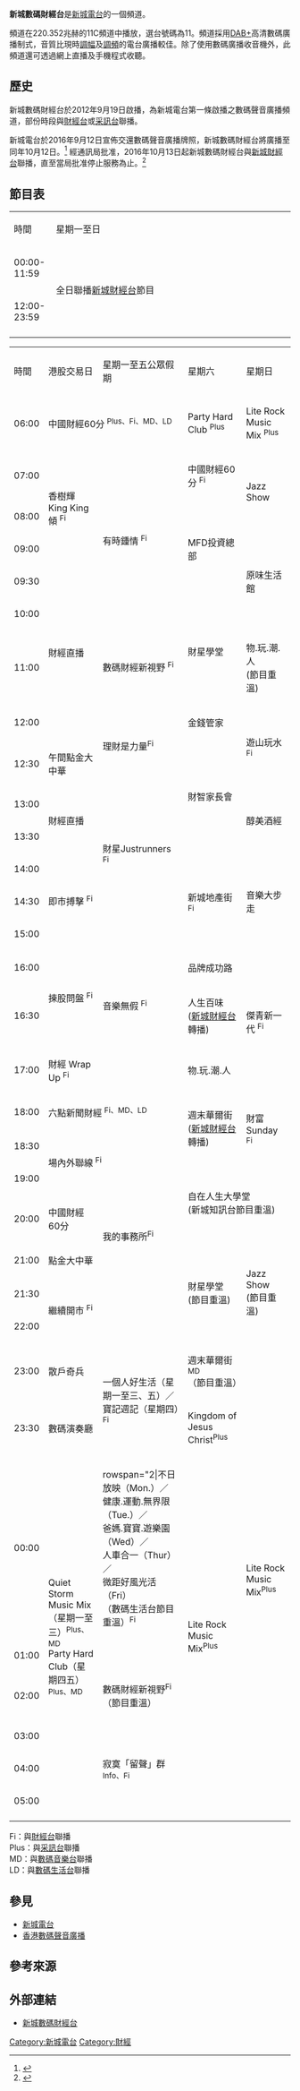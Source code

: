 {{not|新城財經台}}
{{广播电台
| 電臺名稱        = 新城數碼財經台
| 英文名稱        = Metro Finance Digital
| 原文名称        = 
| 電臺圖片檔案    = 
| 電臺圖片尺寸    = 250px
| 電臺圖片名稱    = 新城數碼財經台
| 通称            = 
| 缩写            = 
| 所屬國家        = 
| 所屬國家或地區  = {{HK}}
| 總部所在        = {{HK}}[[九龍|九龍]][[黃埔花園|黃埔花園]]第六期黃埔號地庫二層
| 播放地區        = {{HK}}
| 開播日期        = 2012年9月19日
| 停播日期        = 2016年10月12日
| 電臺呼號        = 
| 类型            = 投資教育、[[財經|財經]]資訊節目
| 宗教            = 
| 主要语言        = 
| 使用频段        = 
| 電臺口號        = 
| 隶属            = 新城電台
| 擁有者          = 
| 持股者          =
| 董事长          =  
| 前電臺名稱      = 
| 被取代名稱      = 
| 前頻道呼號      = 
| 被取代呼號      = 
| 集團同類頻道    = [[新城知訊台|新城知訊台]]、[[新城財經台|新城財經台]]、[[新城采訊台|新城采訊台]]、[[新城數碼音樂台|新城數碼音樂台]]
| 重播服務電臺    = 
| 電臺官方網站    = [http://www.metroradio.com.hk/MFD/ 新城數碼財經台]
| 備註            = 
| 無線廣播收聽地區01= [[香港數碼聲音廣播|香港數碼聲音廣播]]
| 無線廣播頻道數01= 11
| 數位電視供應商01= 
| 數位電視頻道數01= 
| 衛星電視供應商01= 
| 衛星電視頻道數01= 
| 有線電視供應商01= 
| 有線電視頻道數01= 
| 收听时间01= 
| 收听频率01= 
| 衛星廣播供應商01= 
| 衛星廣播頻道數01= 
| 線上收聽網站01  = 新城數碼財經台
| 線上收聽網址01  = [http://www.metroradio.com.hk/Live/LivePlayer/MFD.html 網上直播]
}}

'''新城數碼財經台'''是[[新城電台|新城電台]]的一個頻道。

頻道在220.352兆赫的11C頻道中播放，選台號碼為11。頻道採用[[DAB+|DAB+]]高清數碼廣播制式，音質比現時[[調幅|調幅]]及[[調頻|調頻]]的電台廣播較佳。除了使用數碼廣播收音機外，此頻道還可透過網上直播及手機程式收聽。

==歷史==

新城數碼財經台於2012年9月19日啟播，為新城電台第一條啟播之數碼聲音廣播頻道，部份時段與[[新城財經台|財經台]]或[[新城采訊台|采訊台]]聯播。

新城電台於2016年9月12日宣佈交還數碼聲音廣播牌照，新城數碼財經台將廣播至同年10月12日。<ref>{{cite news |title= 【繼DBC之後】新城電台宣佈交還數碼聲音廣播牌照 |url= http://hk.apple.nextmedia.com/enews/realtime/20160912/55635127 |newspaper= 蘋果日報 |date= 2016-09-12 |accessdate= 2016-09-21 |archive-date= 2017-03-05 |archive-url= https://web.archive.org/web/20170305005929/http://hk.apple.nextmedia.com/enews/realtime/20160912/55635127 |dead-url= no }}</ref>
經通訊局批准，2016年10月13日起新城數碼財經台與[[新城財經台|新城財經台]]聯播，直至當局批准停止服務為止。<ref>{{Cite web |url=http://www.coms-auth.hk/tc/media_focus/press_releases/index_id_1301.html |title=通訊事務管理局新聞公報（八月及九月） |accessdate=2016-09-28 |archive-date=2016-10-02 |archive-url=https://web.archive.org/web/20161002031931/http://www.coms-auth.hk/tc/media_focus/press_releases/index_id_1301.html |dead-url=no }}</ref>

==節目表==
{{Note24hUTC+8}}{{動態列表}}

{{HideH|2016年10月13日至停播前}}
{| class="wikitable" style="text-align:center; width:100%;"
|- style="background:cornflowerblue; color:white" align="center"
|width="15%"|時間
|width="85%"|星期一至日
|- 
|00:00-11:59
|rowspan="2"|全日聯播[[新城財經台|新城財經台]]節目
|-
|12:00-23:59
|-
|}
{{HideF}}
{{HideH|2016年10月12日及之前}}
{| class="wikitable" style="text-align:center; width:100%;"
|- style="background:cornflowerblue; color:white" align="center"
|時間
|港股交易日
|星期一至五公眾假期
|星期六
|星期日
|-
|06:00
|colspan="2"|中國財經60分 <sup>Plus、Fi、MD、LD</sup>
|Party Hard Club <sup>Plus</sup>
|Lite Rock Music Mix <sup>Plus</sup>
|-
|07:00
|rowspan="3"|香樹輝King King傾 <sup>Fi</sup>
|rowspan="5"|有時鍾情 <sup>Fi</sup>
|中國財經60分 <sup>Fi</sup>
|rowspan="2"|Jazz Show 
|-
|08:00
|rowspan="3"|MFD投資總部
|-
|09:00
|rowspan="3"|原味生活館 
|-
|09:30
|rowspan="4"|財經直播
|-
|10:00
|rowspan="2"|財星學堂
|-
|11:00
|數碼財經新視野 <sup>Fi</sup>
|物.玩.潮.人<br>(節目重溫)
|-
|12:00
|rowspan="2"|理財是力量<sup>Fi</sup>
|金錢管家
|rowspan="2"|遊山玩水 <sup>Fi</sup>
|-
|12:30
|午間點金大中華
|rowspan="3"|財智家長會 
|-
|13:00
|rowspan="2"|財經直播 
|rowspan="4"|財星Justrunners <sup>Fi</sup>
|rowspan="2"|醇美酒經 
|-
|13:30
|-
|14:00
|rowspan="3"|即市搏擊 <sup>Fi</sup>
|rowspan="3"|新城地產街 <sup>Fi</sup>
|rowspan="3"|音樂大步走 
|-
|14:30
|-
|15:00
|rowspan="4"|音樂無假 <sup>Fi</sup>
|-
|16:00
|rowspan="2"|揀股問盤 <sup>Fi</sup>
|品牌成功路 
|rowspan="3"|傑青新一代 <sup>Fi</sup>
|-
|16:30
|人生百味<br>([[新城財經台|新城財經台]]轉播) 
|-
|17:00
|財經 Wrap Up <sup>Fi</sup>
|物.玩.潮.人 
|-
|18:00
|colspan="2"|六點新聞財經 <sup>Fi、MD、LD</sup>
|rowspan="2"|週末華爾街<br>([[新城財經台|新城財經台]]轉播)
|rowspan="2"|財富Sunday <sup>Fi</sup>
|-
|18:30
|rowspan="2" colspan="2"|場內外聯線 <sup>Fi</sup>
|-
|19:00
|rowspan="2" colspan="2"|自在人生大學堂<br>(新城知訊台節目重溫) 
|-
|20:00
|中國財經60分 
|rowspan="2"|我的事務所<sup>Fi</sup>
|-
|21:00
|點金大中華 	
|rowspan="3"|財星學堂<br>(節目重溫)
|rowspan="3"|Jazz Show<br>(節目重溫)
|-
|21:30
|rowspan="2" colspan="2"|繼續開市 <sup>Fi</sup>
|-
|22:00
|-
|23:00
|散戶奇兵
|rowspan="2"|一個人好生活（星期一至三、五）／
寶記週記（星期四）<sup>Fi</sup>
|週末華爾街 <sup>MD</sup><br>（節目重溫）
|rowspan="8"|Lite Rock Music Mix<sup>Plus</sup>
|-
|23:30
|數碼演奏廳
|Kingdom of Jesus Christ<sup>Plus</sup>
|-
|00:00
|rowspan="6"|Quiet Storm Music Mix（星期一至三）<sup>Plus、MD</sup><br>Party Hard Club（星期四五）<sup>Plus、MD</sup>
|rowspan="2|不日放映（Mon.）／<br>
健康.運動.無界限（Tue.）／<br>
爸媽.寶寶.遊樂園（Wed）／<br>
人車合一（Thur）／<br>
微距好風光活（Fri）<br>
（數碼生活台節目重溫）<sup>Fi</sup>
|rowspan="6"|Lite Rock Music Mix<sup>Plus</sup>
|-
|01:00
|-
|02:00
|數碼財經新視野<sup>Fi</sup><BR>（節目重溫）
|-
|03:00
|rowspan="3"|寂寞「留聲」群 <sup>Info、Fi</sup>
|-
|04:00
|-
|05:00
|-
|}
Fi：與[[新城財經台|財經台]]聯播<br>
Plus：與[[新城采訊台|采訊台]]聯播<br>
MD：與[[新城數碼音樂台|數碼音樂台]]聯播<br>
LD：與[[新城數碼生活台|數碼生活台]]聯播


{{HideF}}

==參見==
*[[新城電台|新城電台]]
*[[香港數碼聲音廣播|香港數碼聲音廣播]]

==參考來源==
{{Reflist}}

==外部連結==
*[https://web.archive.org/web/20130515014416/http://www.metroradio.com.hk/MFD/ 新城數碼財經台]

{{新城電台頻道}}

[[Category:新城電台|Category:新城電台]]
[[Category:財經|Category:財經]]